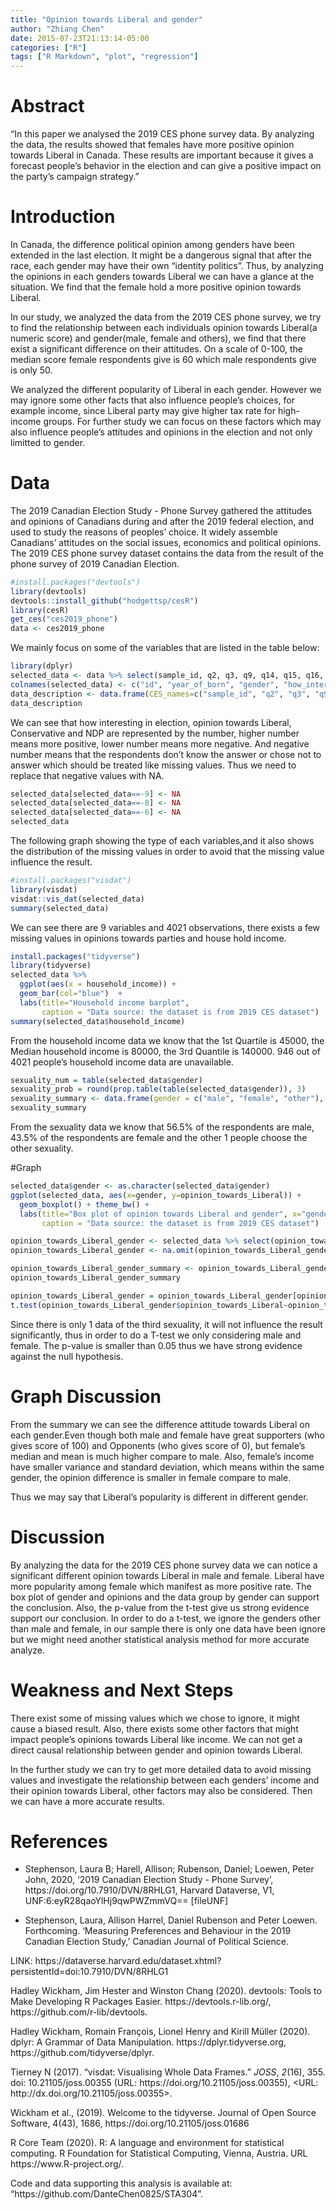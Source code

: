 ```yaml
---
title: "Opinion towards Liberal and gender"
author: "Zhiang Chen"
date: 2015-07-23T21:13:14-05:00
categories: ["R"]
tags: ["R Markdown", "plot", "regression"]
---
```


# Abstract
"In this paper we analysed the 2019 CES phone survey data. By analyzing the data, the results showed that females have more positive opinion towards Liberal in Canada. These results are important because it gives a forecast people's behavior in the election and can give a positive impact on the party's campaign strategy."

# Introduction
In Canada, the difference political opinion among genders have been extended in the last election. It might be a dangerous signal that after the race, each gender may have their own "identity politics". Thus, by analyzing the opinions in each genders towards Liberal we can have a glance at the situation. We find that the female hold a more positive opinion towards Liberal.

In our study, we analyzed the data from the 2019 CES phone survey, we try to find the relationship between each individuals opinion towards Liberal(a numeric score) and gender(male, female and others), we find that there exist a significant difference on their attitudes. On a scale of 0-100, the median score female respondents give is 60 which male respondents give is only 50.

We analyzed the different popularity of Liberal in each gender. However we may ignore some other facts that also influence people's choices, for example income, since Liberal party may give higher tax rate for high-income groups. For further study we can focus on these factors which may also influence people's attitudes and opinions in the election and not only limitted to gender.



# Data

The 2019 Canadian Election Study - Phone Survey gathered the attitudes and opinions of Canadians during and after the 2019 federal election, and used to study the reasons of peoples' choice. It widely assemble Canadians' attitudes on the social issues, economics and political opinions. The 2019 CES phone survey dataset contains the data from the result of the phone survey of 2019 Canadian Election.

```r
#install.packages("devtools")
library(devtools)
devtools::install_github("hodgettsp/cesR")
library(cesR)
get_ces("ces2019_phone")
data <- ces2019_phone
```

We mainly focus on some of the variables that are listed in the table below:

```r
library(dplyr)
selected_data <- data %>% select(sample_id, q2, q3, q9, q14, q15, q16, q61, q69)
colnames(selected_data) <- c("id", "year_of_born", "gender", "how_interesting_in_election", "opinion_towards_Liberal", "opinion towards Conservative", "opinion towards NDP", "education", "household_income" )
data_description <- data.frame(CES_names=c("sample_id", "q2", "q3", "q9", "q14", "q15", "q16", "q61", "q69"),variable_descriptions=c("id", "year of born", "gender", "how interesting in election?", "opinion towards Liberal", "opinion towards Conservative", "opinion towards NDP", "education", "household income"))
data_description
```

We can see that how interesting in election, opinion towards Liberal, Conservative and NDP are represented by the number, higher number means more positive, lower number means more negative. And negative number means that the  respondents don't know the answer or chose not to answer which should be treated like missing values. Thus we need to replace that negative values with NA.

```r
selected_data[selected_data==-9] <- NA
selected_data[selected_data==-8] <- NA
selected_data[selected_data==-6] <- NA
selected_data
```

The following graph showing the type of each variables,and it also shows the distribution of the missing values in order to avoid that the missing value influence the result.

```r
#install.packages("visdat")
library(visdat)
visdat::vis_dat(selected_data) 
summary(selected_data)
```

We can see there are 9 variables and 4021 observations, there exists a few missing values in opinions towards parties and house hold income.


```r
install.packages("tidyverse")
library(tidyverse)
selected_data %>% 
  ggplot(aes(x = household_income)) +
  geom_bar(col="blue")  +
  labs(title="Household income barplot", 
       caption = "Data source: the dataset is from 2019 CES dataset")
summary(selected_data$household_income)
```
From the household income data we know that the 1st Quartile is 45000, the Median household income is 80000, the 3rd Quantile is 140000. 946 out of 4021 people's household income data are unavailable.

```r
sexuality_num = table(selected_data$gender)
sexuality_prob = round(prop.table(table(selected_data$gender)), 3)
sexuality_summary <- data.frame(gender = c("male", "female", "other"), sexuality_num , sexuality_prob)
sexuality_summary
```
From the sexuality data we know that 56.5% of the respondents are male, 43.5% of the respondents are female and the other 1 people choose the other sexuality.


#Graph

```r
selected_data$gender <- as.character(selected_data$gender)
ggplot(selected_data, aes(x=gender, y=opinion_towards_Liberal)) + 
  geom_boxplot() + theme_bw() + 
  labs(title="Box plot of opinion towards Liberal and gender", x="gender", y="income",
       caption = "Data source: the dataset is from 2019 CES dataset")

```

```r
opinion_towards_Liberal_gender <- selected_data %>% select(opinion_towards_Liberal, gender)
opinion_towards_Liberal_gender <- na.omit(opinion_towards_Liberal_gender) 

opinion_towards_Liberal_gender_summary <- opinion_towards_Liberal_gender %>% group_by(gender) %>% summarise(maximum = max(opinion_towards_Liberal), minimum = min(opinion_towards_Liberal), median = median(opinion_towards_Liberal), mean = mean(opinion_towards_Liberal), variance= var(opinion_towards_Liberal), standard_deviation = sd(opinion_towards_Liberal))
opinion_towards_Liberal_gender_summary
```

```r
opinion_towards_Liberal_gender = opinion_towards_Liberal_gender[opinion_towards_Liberal_gender$gender != 3,]
t.test(opinion_towards_Liberal_gender$opinion_towards_Liberal~opinion_towards_Liberal_gender$gender)
```
Since there is only 1 data of the third sexuality, it will not influence the result significantly, thus in order to do a T-test we only considering male and female. The p-value is smaller than 0.05 thus we have strong evidence against the null hypothesis.

# Graph Discussion

From the summary we can see the difference attitude towards Liberal on each gender.Even though both male and female have great supporters (who gives score of 100) and Opponents (who gives score of 0), but female's median and mean is much higher compare to male. Also, female's income have smaller variance and standard deviation, which means within the same gender, the opinion difference is smaller in female compare to male.

Thus we may say that Liberal's popularity is different in different gender.

# Discussion
By analyzing the data for the 2019 CES phone survey data we can notice a significant different opinion towards Liberal in male and female. Liberal have more popularity among female which manifest as more positive rate. The box plot of gender and opinions and the data group by gender can support the conclusion. Also, the p-value from the t-test give us strong evidence support our conclusion. In order to do a t-test, we ignore the genders other than male and female, in our sample there is only one data have been ignore but we might need another statistical analysis method for more accurate analyze.

# Weakness and Next Steps
There exist some of missing values which we chose to ignore, it might cause a biased result. Also, there exists some other factors that might impact people's opinions towards Liberal like income. We can not get a direct causal relationship between gender and opinion towards Liberal.

In the further study we can try to get more detailed data to avoid missing values and investigate the relationship between each genders' income and their opinion towards Liberal, other factors may also be considered. Then we can have a more accurate results.


# References


- Stephenson, Laura B; Harell, Allison; Rubenson, Daniel; Loewen, Peter John, 2020, '2019 Canadian Election Study - Phone Survey', https://doi.org/10.7910/DVN/8RHLG1, Harvard Dataverse, V1, UNF:6:eyR28qaoYlHj9qwPWZmmVQ== [fileUNF]

- Stephenson, Laura, Allison Harrel, Daniel Rubenson and Peter Loewen. Forthcoming. 'Measuring Preferences and Behaviour in the 2019 Canadian Election Study,' Canadian Journal of Political Science.

LINK: https://dataverse.harvard.edu/dataset.xhtml?persistentId=doi:10.7910/DVN/8RHLG1

Hadley Wickham, Jim Hester and Winston Chang (2020). devtools: Tools to
Make Developing R Packages Easier. https://devtools.r-lib.org/,
https://github.com/r-lib/devtools.

Hadley Wickham, Romain François, Lionel Henry and Kirill Müller (2020).
dplyr: A Grammar of Data Manipulation. https://dplyr.tidyverse.org,
https://github.com/tidyverse/dplyr.

Tierney N (2017). “visdat: Visualising Whole Data Frames.” _JOSS_, *2*(16),
355. doi: 10.21105/joss.00355 (URL: https://doi.org/10.21105/joss.00355),
<URL: http://dx.doi.org/10.21105/joss.00355>.

Wickham et al., (2019). Welcome to the tidyverse. Journal of Open
Source Software, 4(43), 1686, https://doi.org/10.21105/joss.01686

R Core Team (2020). R: A language and environment for statistical
computing. R Foundation for Statistical Computing, Vienna, Austria. URL
https://www.R-project.org/.

Code and data supporting this analysis is available at: "https://github.com/DanteChen0825/STA304".

